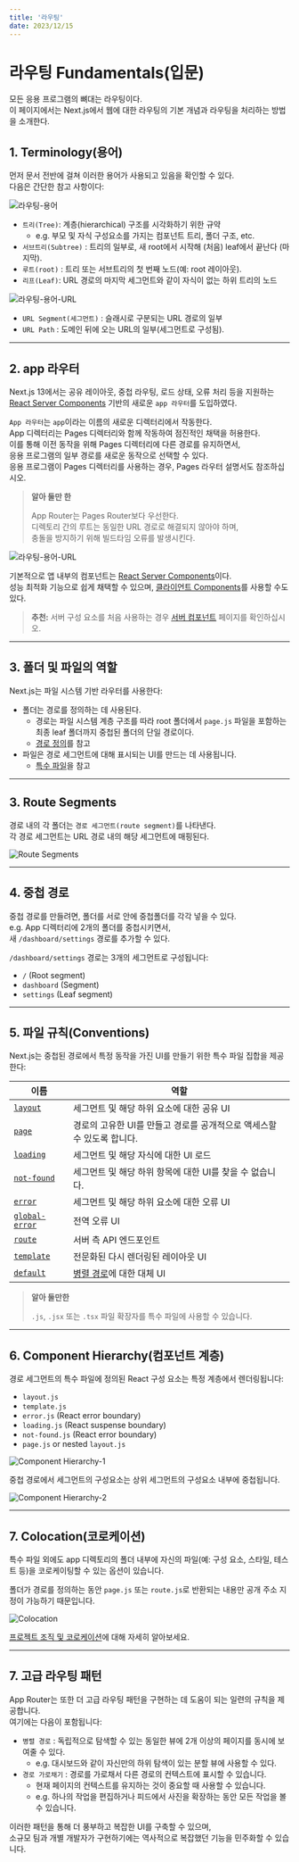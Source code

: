 ```yaml
---
title: '라우팅'
date: 2023/12/15
---
```


# 라우팅 Fundamentals(입문)

모든 응용 프로그램의 뼈대는 라우팅이다. <br />
이 페이지에서는 Next.js에서 웹에 대한 라우팅의 기본 개념과 라우팅을 처리하는 방법을 소개한다.

## 1. Terminology(용어)

먼저 문서 전반에 걸쳐 이러한 용어가 사용되고 있음을 확인할 수 있다. <br />
다음은 간단한 참고 사항이다:

![라우팅-용어](https://nextjs.org/_next/image?url=%2Fdocs%2Flight%2Fterminology-component-tree.png&w=3840&q=75&dpl=dpl_BbSpPdzv9Yrsi74LnqWRCSDNSUNs)

- `트리(Tree)`: 계층(hierarchical) 구조를 시각화하기 위한 규약
  - e.g. 부모 및 자식 구성요소를 가지는 컴포넌트 트리, 폴더 구조, etc.
- `서브트리(Subtree)` : 트리의 일부로, 새 root에서 시작해 (처음) leaf에서 끝난다 (마지막).
- `루트(root)` : 트리 또는 서브트리의 첫 번째 노드(예: root 레이아웃).
- `리프(Leaf)`: URL 경로의 마지막 세그먼트와 같이 자식이 없는 하위 트리의 노드

![라우팅-용어-URL](https://nextjs.org/_next/image?url=%2Fdocs%2Flight%2Fterminology-url-anatomy.png&w=3840&q=75&dpl=dpl_BbSpPdzv9Yrsi74LnqWRCSDNSUNs)

- `URL Segment(세그먼트)` : 슬래시로 구분되는 URL 경로의 일부
- `URL Path` : 도메인 뒤에 오는 URL의 일부(세그먼트로 구성됨).

---

## 2. app 라우터

Next.js 13에서는 공유 레이아웃, 중첩 라우팅, 로드 상태, 오류 처리 등을 지원하는 [React Server Components](https://nextjs.org/docs/app/building-your-application/rendering/server-components) 기반의 새로운 `app 라우터`를 도입하였다.

`App 라우터`는 `app`이라는 이름의 새로운 디렉터리에서 작동한다. <br />
App 디렉터리는 Pages 디렉터리와 함께 작동하여 점진적인 채택을 허용한다. <br />
이를 통해 이전 동작을 위해 Pages 디렉터리에 다른 경로를 유지하면서, <br />
응용 프로그램의 일부 경로를 새로운 동작으로 선택할 수 있다. <br />
응용 프로그램이 Pages 디렉터리를 사용하는 경우, Pages 라우터 설명서도 참조하십시오.

> **알아 둘만 한**
>
> App Router는 Pages Router보다 우선한다. <br />
> 디렉토리 간의 루트는 동일한 URL 경로로 해결되지 않아야 하며, <br />
> 충돌을 방지하기 위해 빌드타임 오류를 발생시킨다.

![라우팅-용어-URL](https://nextjs.org/_next/image?url=%2Fdocs%2Flight%2Fnext-router-directories.png&w=3840&q=75&dpl=dpl_AGVpExNSxGb3dC5jrZYnL2rzPEsj)

기본적으로 앱 내부의 컴포넌트는 [React Server Components](https://nextjs.org/docs/app/building-your-application/rendering/server-components)이다. <br />
성능 최적화 기능으로 쉽게 채택할 수 있으며, [클라이언트 Components](https://nextjs.org/docs/app/building-your-application/rendering/client-components)를 사용할 수도 있다.

> **추천:** 서버 구성 요소를 처음 사용하는 경우 [서버 컴포넌트](https://nextjs.org/docs/app/building-your-application/rendering/server-components) 페이지를 확인하십시오.

---

## 3. 폴더 및 파일의 역할

Next.js는 파일 시스템 기반 라우터를 사용한다:

- 폴더는 경로를 정의하는 데 사용된다.
  - 경로는 파일 시스템 계층 구조를 따라 root 폴더에서 `page.js` 파일을 포함하는 최종 leaf 폴더까지 중첩된 폴더의 단일 경로이다.
  - [경로 정의](https://nextjs.org/docs/app/building-your-application/routing/defining-routes)를 참고
- 파일은 경로 세그먼트에 대해 표시되는 UI를 만드는 데 사용됩니다.
  - [특수 파일](https://nextjs.org/docs/app/building-your-application/routing#file-conventions)을 참고

---

## 3. Route Segments

경로 내의 각 폴더는 `경로 세그먼트(route segment)`를 나타낸다. <br />
각 경로 세그먼트는 URL 경로 내의 해당 세그먼트에 매핑된다.

![Route Segments](https://nextjs.org/_next/image?url=%2Fdocs%2Flight%2Froute-segments-to-path-segments.png&w=3840&q=75&dpl=dpl_BbSpPdzv9Yrsi74LnqWRCSDNSUNs)

---

## 4. 중첩 경로

중첩 경로를 만들려면, 폴더를 서로 안에 중첩폴더를 각각 넣을 수 있다. <br />
e.g. App 디렉터리에 2개의 폴더를 중첩시키면서, <br />
새 `/dashboard/settings` 경로를 추가할 수 있다.

`/dashboard/settings` 경로는 3개의 세그먼트로 구성됩니다:

- `/` (Root segment)
- `dashboard` (Segment)
- `settings` (Leaf segment)

---

## 5. 파일 규칙(Conventions)

Next.js는 중첩된 경로에서 특정 동작을 가진 UI를 만들기 위한 특수 파일 집합을 제공한다:

| 이름                                                                                                    | 역할                                                                                                      |
| ------------------------------------------------------------------------------------------------------- | --------------------------------------------------------------------------------------------------------- |
| [`layout`](https://nextjs.org/docs/app/building-your-application/routing/pages-and-layouts#layouts)     | 세그먼트 및 해당 하위 요소에 대한 공유 UI                                                                 |
| [`page`](https://nextjs.org/docs/app/building-your-application/routing/pages-and-layouts#pages)         | 경로의 고유한 UI를 만들고 경로를 공개적으로 액세스할 수 있도록 합니다.                                    |
| [`loading`](https://nextjs.org/docs/app/building-your-application/routing/loading-ui-and-streaming)     | 세그먼트 및 해당 자식에 대한 UI 로드                                                                      |
| [`not-found`](https://nextjs.org/docs/app/api-reference/file-conventions/not-found)                     | 세그먼트 및 해당 하위 항목에 대한 UI를 찾을 수 없습니다.                                                  |
| [`error`](https://nextjs.org/docs/app/building-your-application/routing/error-handling)                 | 세그먼트 및 해당 하위 요소에 대한 오류 UI                                                                 |
| [`global-error`](https://nextjs.org/docs/app/building-your-application/routing/error-handling)          | 전역 오류 UI                                                                                              |
| [`route`](https://nextjs.org/docs/app/building-your-application/routing/route-handlers)                 | 서버 측 API 엔드포인트                                                                                    |
| [`template`](https://nextjs.org/docs/app/building-your-application/routing/pages-and-layouts#templates) | 전문화된 다시 렌더링된 레이아웃 UI                                                                        |
| [`default`](https://nextjs.org/docs/app/api-reference/file-conventions/default)                         | [병렬 경로](https://nextjs.org/docs/app/building-your-application/routing/parallel-routes)에 대한 대체 UI |

> **알아 둘만한**
>
> `.js`, `.jsx` 또는 `.tsx` 파일 확장자를 특수 파일에 사용할 수 있습니다.

---

## 6. Component Hierarchy(컴포넌트 계층)

경로 세그먼트의 특수 파일에 정의된 React 구성 요소는 특정 계층에서 렌더링됩니다:

- `layout.js`
- `template.js`
- `error.js` (React error boundary)
- `loading.js` (React suspense boundary)
- `not-found.js` (React error boundary)
- `page.js` or nested `layout.js`

![Component Hierarchy-1](https://nextjs.org/_next/image?url=%2Fdocs%2Flight%2Ffile-conventions-component-hierarchy.png&w=3840&q=75&dpl=dpl_BbSpPdzv9Yrsi74LnqWRCSDNSUNs)

중첩 경로에서 세그먼트의 구성요소는 상위 세그먼트의 구성요소 내부에 중첩됩니다.

![Component Hierarchy-2](https://nextjs.org/_next/image?url=%2Fdocs%2Flight%2Fnested-file-conventions-component-hierarchy.png&w=3840&q=75&dpl=dpl_BbSpPdzv9Yrsi74LnqWRCSDNSUNs)

---

## 7. Colocation(코로케이션)

특수 파일 외에도 app 디렉토리의 폴더 내부에 자신의 파일(예: 구성 요소, 스타일, 테스트 등)을 코로케이팅할 수 있는 옵션이 있습니다.

폴더가 경로를 정의하는 동안 `page.js` 또는 `route.js`로 반환되는 내용만 공개 주소 지정이 가능하기 때문입니다.

![Colocation](https://nextjs.org/_next/image?url=%2Fdocs%2Flight%2Fproject-organization-colocation.png&w=3840&q=75&dpl=dpl_BbSpPdzv9Yrsi74LnqWRCSDNSUNs)

[프로젝트 조직 및 코로케이션](https://nextjs.org/docs/app/building-your-application/routing/colocation)에 대해 자세히 알아보세요.

---

## 7. 고급 라우팅 패턴

App Router는 또한 더 고급 라우팅 패턴을 구현하는 데 도움이 되는 일련의 규칙을 제공합니다. <br />
여기에는 다음이 포함됩니다:

- `병렬 경로` : 독립적으로 탐색할 수 있는 동일한 뷰에 2개 이상의 페이지를 동시에 보여줄 수 있다.
  - e.g. 대시보드와 같이 자신만의 하위 탐색이 있는 분할 뷰에 사용할 수 있다.
- `경로 가로채기` : 경로를 가로채서 다른 경로의 컨텍스트에 표시할 수 있습니다.
  - 현재 페이지의 컨텍스트를 유지하는 것이 중요할 때 사용할 수 있습니다.
  - e.g. 하나의 작업을 편집하거나 피드에서 사진을 확장하는 동안 모든 작업을 볼 수 있습니다.

이러한 패턴을 통해 더 풍부하고 복잡한 UI를 구축할 수 있으며, <br />
소규모 팀과 개별 개발자가 구현하기에는 역사적으로 복잡했던 기능을 민주화할 수 있습니다.
